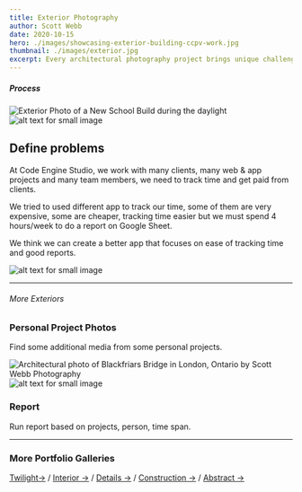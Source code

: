 ```yaml
---
title: Exterior Photography
author: Scott Webb
date: 2020-10-15
hero: ./images/showcasing-exterior-building-ccpv-work.jpg
thumbnail: ./images/exterior.jpg
excerpt: Every architectural photography project brings unique challenges. This is definitely true for capturing the exterior. There are so many factors to consider and overcome.
---
```


##### Process

<div className="Image__Medium">
  <img
    src="./images/st-angela-merici-lr-31.jpg"
    title="Exterior Photo of a New School Build"
    alt="Exterior Photo of a New School Build during the daylight"
  />
</div>

<div class="Image__Small">
  <img src="./images/swp-startech-1-exterior-photo.jpg" alt="alt text for small image" />
</div>

## Define problems
At Code Engine Studio, we work with many clients, many web & app projects and many team members, we need to track time and get paid from clients.

We tried to used different app to track our time, some of them are very expensive, some are cheaper, tracking time easier but we must spend 4 hours/week to do a report on Google Sheet.

We think we can create a better app that focuses on ease of tracking time and good reports.

<div class="Image__Medium">
  <img src="./images/exterior-architectural-photography-portfolio-set-1.jpg" alt="alt text for small image" />
</div>


- - - -

###### More Exteriors

### Personal Project Photos 
Find some additional media from some personal projects.

<div className="Image__Medium">
  <img
    src="./images/blackfriars-bridge-autumn-hero.jpg"
    title="Blackfriars Bridge in London, Ontario"
    alt="Architectural photo of Blackfriars Bridge in London, Ontario by Scott Webb Photography"
  />
</div>







<div class="Image__Large">
  <img src="./images/exterior-architectural-photography-portfolio-set-1.jpg" alt="alt text for small image" />
</div>

### Report

Run report based on projects, person, time span.

- - -

### More Portfolio Galleries

[Twilight→](/twilight-photography) / [Interior →](/interiors-photography) / [Details →](/detail-photography) / [Construction →](/construction-photography) / [Abstract →](/abstract-architecture-art) 
